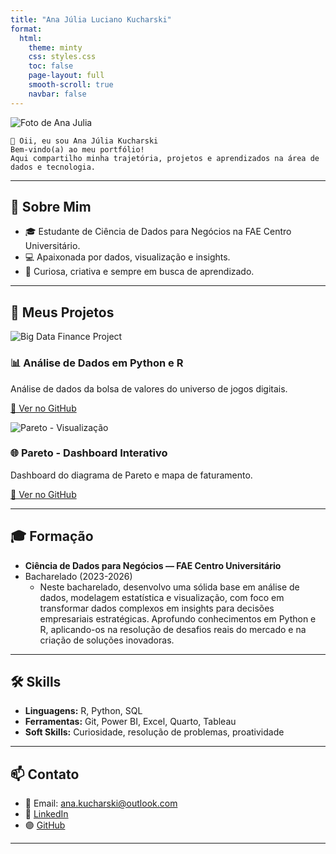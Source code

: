 ```yaml
---
title: "Ana Júlia Luciano Kucharski"
format:
  html:
    theme: minty
    css: styles.css
    toc: false
    page-layout: full
    smooth-scroll: true
    navbar: false
---
```


<div class="header-container">
  <img src="imagens\foto.jpeg" alt="Foto de Ana Julia" class="profile-pic">
  <div>
    👋 Oii, eu sou Ana Júlia Kucharski
    Bem-vindo(a) ao meu portfólio! 
    Aqui compartilho minha trajetória, projetos e aprendizados na área de dados e tecnologia.
  </div>
</div>

---

## 🧠 Sobre Mim

- 🎓 Estudante de Ciência de Dados para Negócios na FAE Centro Universitário.
- 💻 Apaixonada por dados, visualização e insights.
- 🚀 Curiosa, criativa e sempre em busca de aprendizado.

---

## 🚀 Meus Projetos

<div class="cards">

<div>
  <img src="images/projeto1.png" alt="Big Data Finance Project" class="thumb">
  <h3>📊 Análise de Dados em Python e R</h3>
  <p>Análise de dados da bolsa de valores do universo de jogos digitais.</p>
  <a href="https://github.com/anajuliakucharski/projeto-exemplo" target="_blank">🔗 Ver no GitHub</a>
</div>

<div>
  <img src="imagens\Pareto.png" alt="Pareto - Visualização" class="thumb">
  <h3>🌐 Pareto - Dashboard Interativo</h3>
  <p>Dashboard do diagrama de Pareto e mapa de faturamento.</p>
  <a href="https://github.com/anajuliakucharski/projeto-dashboard" target="_blank">🔗 Ver no GitHub</a>
</div>

</div>

---

## 🎓 Formação

- **Ciência de Dados para Negócios — FAE Centro Universitário**
- Bacharelado (2023-2026)
  - Neste bacharelado, desenvolvo uma sólida base em análise de dados, modelagem estatística e visualização, com foco em transformar dados complexos em insights para decisões empresariais estratégicas. Aprofundo conhecimentos em Python e R, aplicando-os na resolução de desafios reais do mercado e na criação de soluções inovadoras.

---

## 🛠️ Skills

- **Linguagens:** R, Python, SQL
- **Ferramentas:** Git, Power BI, Excel, Quarto, Tableau
- **Soft Skills:** Curiosidade, resolução de problemas, proatividade

---

## 📫 Contato

- 📧 Email: [ana.kucharski@outlook.com](ana.kucharski@outlook.com)
- 💼 [LinkedIn](https://www.linkedin.com/in/anakucharski/)
- 🟣 [GitHub](https://github.com/anajuliakucharski)

---
